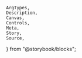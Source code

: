     ArgTypes,
    Description,
    Canvas,
    Controls,
    Meta,
    Story,
    Source,
} from "@storybook/blocks";


<Meta of={stories} />
<Title of={stories} />
<Description of={Form} />

## Usage

### Example: Kitchen sink

This is a "kitchen sink" example of a form with various field types.

It composes the following components:

<LinkTo
    kind="TextField"
    story="docs"
    className={textLinkCSS}
>
    TextField
</LinkTo>

<Description of={stories.Default} />
<Canvas of={stories.Default} />

### Example: Composing a "confirm action" UI

Here is an example of composing a form with a text field that requires a
specific value to be entered before allowing submission.

This pattern is useful for confirming destructive actions, such as deleting a
user account.

<Description of={stories.ConfirmAction} />
<Canvas of={stories.ConfirmAction} />

## Props

<ArgTypes of={Form} />
